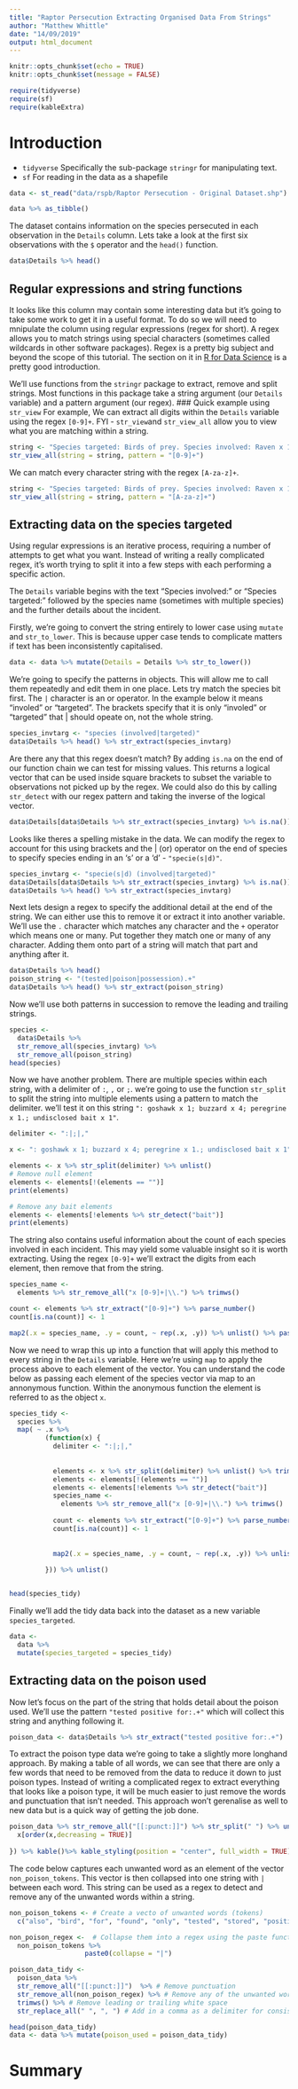 ```yaml
---
title: "Raptor Persecution Extracting Organised Data From Strings"
author: "Matthew Whittle"
date: "14/09/2019"
output: html_document
---
```

```r
knitr::opts_chunk$set(echo = TRUE)
knitr::opts_chunk$set(message = FALSE)
```
```r
require(tidyverse)
require(sf)
require(kableExtra)
```
# Introduction


- `tidyverse` Specifically the sub-package `stringr` for manipulating text.
- `sf` For reading in the data as a shapefile



```r
data <- st_read("data/rspb/Raptor Persecution - Original Dataset.shp")
```
```r
data %>% as_tibble()
```
The dataset contains information on the species persecuted in each observation in the `Details` column. Lets take a look at the first six observations with the `$` operator and the `head()` function.
```r
data$Details %>% head()
```
## Regular expressions and string functions
It looks like this column may contain some interesting data but it's going to take some work to get it in a useful format. To do so we will need to mnipulate the column using regular expressions (regex for short). A regex allows you to match strings using special characters (sometimes called wildcards in other software packages). Regex is a pretty big subject and beyond the scope of this tutorial. The section on it in [R for Data Science](https://r4ds.had.co.nz/strings.html#matching-patterns-with-regular-expressions) is a pretty good introduction.

We'll use functions from the `stringr` package to extract, remove and split strings. Most functions in this package take a string argument (our `Details` variable) and a pattern argument (our regex). 
### Quick example using `str_view`
For example, We can extract all digits within the `Details` variable using the regex `[0-9]+`. FYI - `str_view`and `str_view_all` allow you to view what you are matching within a string.
```r
string <- "Species targeted: Birds of prey. Species involved: Raven x 1. Tested positive for: Carbofuran."
str_view_all(string = string, pattern = "[0-9]+")
```
We can match every character string with the regex `[A-za-z]+`.
```r
string <- "Species targeted: Birds of prey. Species involved: Raven x 1. Tested positive for: Carbofuran."
str_view_all(string = string, pattern = "[A-za-z]+")
```
## Extracting data on the species targeted
Using regular expressions is an iterative process, requiring a number of attempts to get what you want. Instead of writing a really complicated regex, it's worth trying to split it into a few steps with each performing a specific action.

The `Details` variable begins with the text "Species involved:" or "Species targeted:" followed by the species name (sometimes with multiple species) and the further details about the incident. 

Firstly, we're going to convert the string entirely to lower case using `mutate` and `str_to_lower`. This is because upper case tends to complicate matters if text has been inconsistently capitalised.
```r
data <- data %>% mutate(Details = Details %>% str_to_lower())
```
We're going to specify the patterns in objects. This will allow me to call them repeatedly and edit them in one place. Lets try match the species bit first. The `|` character is an or operator. In the example below it means "involed" or "targeted". The brackets specify that it is only "involed" or "targeted" that | should opeate on, not the whole string.
```r
species_invtarg <- "species (involved|targeted)"
data$Details %>% head() %>% str_extract(species_invtarg)
```
Are there any that this regex doesn't match? By adding `is.na` on the end of our function chain we can test for missing values. This returns a logical vector that can be used inside square brackets to subset the variable to observations not picked up by the regex. We could also do this by calling `str_detect` with our regex pattern and taking the inverse of the logical vector.
```r
data$Details[data$Details %>% str_extract(species_invtarg) %>% is.na()]
```
Looks like theres a spelling mistake in the data. We can modify the regex to account for this using brackets and the | (or) operator on the end of species to specify species ending in an 's' or a 'd' - `"specie(s|d)"`. 
```r
species_invtarg <- "specie(s|d) (involved|targeted)"
data$Details[data$Details %>% str_extract(species_invtarg) %>% is.na()] # Should return an empty vector because everything has been matched.
data$Details %>% head() %>% str_extract(species_invtarg)
```
Next lets design a regex to specify the additional detail at the end of the string. We can either use this to remove it or extract it into another variable. We'll use the `.` character which matches any character and the `+` operator which means one or many. Put together they match one or many of any character. Adding them onto part of a string will match that part and anything after it.
```r
data$Details %>% head()
poison_string <- "(tested|poison|possession).+"
data$Details %>% head() %>% str_extract(poison_string)
```
Now we'll use both patterns in succession to remove the leading and trailing strings. 
```r
species <- 
  data$Details %>% 
  str_remove_all(species_invtarg) %>% 
  str_remove_all(poison_string) 
head(species)
```
Now we have another problem. There are multiple species within each string, with a delimiter of `:`, `,` or `;`. we're going to use the function `str_split` to split the string into multiple elements using a pattern to match the delimiter. we'll test it on this string `": goshawk x 1; buzzard x 4; peregrine x 1.; undisclosed bait x 1"`.
```r
delimiter <- ":|;|,"

x <- ": goshawk x 1; buzzard x 4; peregrine x 1.; undisclosed bait x 1"

elements <- x %>% str_split(delimiter) %>% unlist()
# Remove null element
elements <- elements[!(elements == "")]
print(elements)

# Remove any bait elements
elements <- elements[!elements %>% str_detect("bait")]
print(elements)
```
The string also contains useful information about the count of each species involved in each incident. This may yield some valuable insight so it is worth extracting. Using the regex `[0-9]+` we'll extract the digits from each element, then remove that from the string.
```r
species_name <-
  elements %>% str_remove_all("x [0-9]+|\\.") %>% trimws()

count <- elements %>% str_extract("[0-9]+") %>% parse_number()
count[is.na(count)] <- 1

map2(.x = species_name, .y = count, ~ rep(.x, .y)) %>% unlist() %>% paste0(collapse = ", ")
```
Now we need to wrap this up into a function that will apply this method to every string in the `Details` variable. Here we're using `map` to apply the process above to each element of the vector. You can understand the code below as passing each element of the species vector via map to an annonymous function. Within the anonymous function the element is referred to as the object `x`.
```r
species_tidy <-
  species %>%
  map( ~ .x %>%
         (function(x) {
           delimiter <- ":|;|,"
           
           
           elements <- x %>% str_split(delimiter) %>% unlist() %>% trimws()
           elements <- elements[!(elements == "")]
           elements <- elements[!elements %>% str_detect("bait")]
           species_name <-
             elements %>% str_remove_all("x [0-9]+|\\.") %>% trimws()
           
           count <- elements %>% str_extract("[0-9]+") %>% parse_number()
           count[is.na(count)] <- 1
           
           
           map2(.x = species_name, .y = count, ~ rep(.x, .y)) %>% unlist() %>% paste0(collapse = ", ")
           
         })) %>% unlist()


head(species_tidy)
```
Finally we'll add the tidy data back into the dataset as a new variable `species_targeted`.
```r
data <- 
  data %>%
  mutate(species_targeted = species_tidy)
```
## Extracting data on the poison used
Now let's focus on the part of the string that holds detail about the poison used. We'll use the pattern `"tested positive for:.+"` which will collect this string and anything following it. 
```r
poison_data <- data$Details %>% str_extract("tested positive for:.+")
```
To extract the poison type data we're going to take a slightly more longhand approach. By making a table of all words, we can see that there are only a few words that need to be removed from the data to reduce it down to just poison types. Instead of writing a complicated regex to extract everything that looks like a poison type, it will be much easier to just remove the words and punctuation that isn't needed. This approach won't gerenalise as well to new data but is a quick way of getting the job done.

```r
poison_data %>% str_remove_all("[[:punct:]]") %>% str_split(" ") %>% unlist() %>% table(dnn = c("Word")) %>% (function(x){
  x[order(x,decreasing = TRUE)]
  
}) %>% kable()%>% kable_styling(position = "center", full_width = TRUE) %>% scroll_box(height = "250px",width = "300px") 
```

The code below captures each unwanted word as an element of the vector `non_poison_tokens`. This vector is then collapsed into one string with `|` between each word. This string can be used as a regex to detect and remove any of the unwanted words within a string.
```r
non_poison_tokens <- # Create a vecto of unwanted words (tokens)
  c("also", "bird", "for", "found", "only", "tested", "stored", "positive")

non_poison_regex <-  # Collapse them into a regex using the paste function and the 'or' operator.
  non_poison_tokens %>%
                   paste0(collapse = "|")

poison_data_tidy <- 
  poison_data %>% 
  str_remove_all("[[:punct:]]")  %>% # Remove punctuation
  str_remove_all(non_poison_regex) %>% # Remove any of the unwanted words that are detected
  trimws() %>% # Remove leading or trailing white space
  str_replace_all(" ", ", ") # Add in a comma as a delimiter for consistency with species data and easy splitting later.

head(poison_data_tidy)
data <- data %>% mutate(poison_used = poison_data_tidy)
```
# Summary

